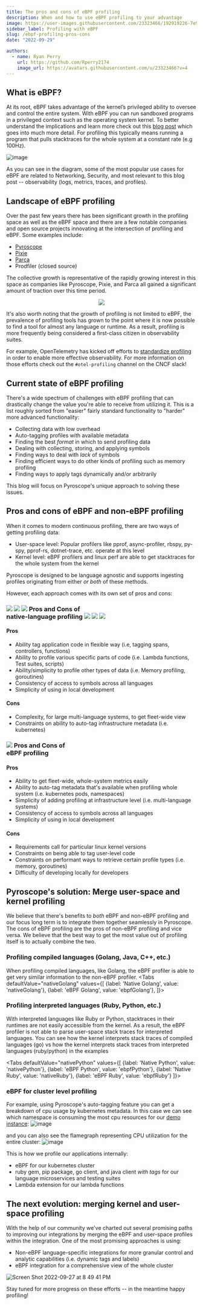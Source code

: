 ```yaml
---
title: The pros and cons of eBPF profiling
description: When and how to use eBPF profiling to your advantage
image: https://user-images.githubusercontent.com/23323466/192919226-7e967686-eb53-42e0-9494-33144bf58f35.png
sidebar_label: Profiling with eBPF
slug: /ebpf-profiling-pros-cons
date: "2022-09-29"

authors:
  - name: Ryan Perry
    url: https://github.com/Rperry2174
    image_url: https://avatars.githubusercontent.com/u/23323466?v=4
---
```



<div className="row">
  <div className="col col--12">
    <Lottie animationData={circularAnimation} loop={true} />
  </div>
</div>

## What is eBPF?

At its root, eBPF takes advantage of the kernel’s privileged ability to oversee and control the entire system.
With eBPF you can run sandboxed programs in a privileged context such as the operating system kernel.
To better understand the implications and learn more check out this [blog post](https://ebpf.io/what-is-ebpf)
which goes into much more detail. For profiling this typically means running a program that pulls stacktraces
for the whole system at a constant rate (e.g 100Hz).

![image](https://user-images.githubusercontent.com/23323466/188525916-0e33c64a-9a7a-4fe2-84d6-91111c4d6f39.png)

As you can see in the diagram, some of the most popular use cases for eBPF are related to Networking, Security,
and most relevant to this blog post -- observability (logs, metrics, traces, and profiles).

## Landscape of eBPF profiling

Over the past few years there has been significant growth in the profiling space as well as the eBPF space and
there are a few notable companies and open source projects innovating at the intersection of profiling and eBPF. Some examples include:

- [Pyroscope](https://github.com/pyroscope-io/pyroscope)
- [Pixie](https://github.com/pixie-io/pixie)
- [Parca](https://github.com/parca-dev/parca)
- Prodfiler (closed source)

The collective growth is representative of the rapidly growing interest in this space as companies like Pyroscope, Pixie, and Parca all gained a significant amount of traction over this time period.

<div align="center">
  <img src="https://user-images.githubusercontent.com/23323466/192879029-f10378ca-1b88-4441-9cf4-ba24b6f62256.png" />
</div>

It's also worth noting that the growth of profiling is not limited to eBPF, the prevalence of profiling tools has grown
to the point where it is now possible to find a tool for almost any language or runtime. As a result, profiling
is more frequently being considered a first-class citizen in observability suites. 

For example, OpenTelemetry has kicked off
efforts to [standardize profiling](https://github.com/open-telemetry/oteps/blob/main/text/profiles/0212-profiling-vision.md)
in order to enable more effective observability. For more information on those efforts check out the `#otel-profiling` channel on the CNCF slack!

## Current state of eBPF profiling

There's a wide spectrum of challenges with eBPF profiling that can drastically change the value you're able to receive from utilizing it.
This is a list roughly sorted from "easier" fairly standard functionality to "harder" more advanced functionality:

- Collecting data with low overhead
- Auto-tagging profiles with available metadata
- Finding the best _format_ in which to send profiling data
- Dealing with collecting, storing, and applying symbols
- Finding ways to deal with _lack_ of symbols
- Finding efficient ways to do other kinds of profiling such as memory profiling
- Finding ways to apply tags dynamically and/or arbitrarily

This blog will focus on Pyroscope's unique approach to solving these issues.

## Pros and cons of eBPF and non-eBPF profiling

When it comes to modern continuous profiling, there are two ways of getting profiling data:

- User-space level: Popular profilers like pprof, async-profiler, rbspy, py-spy, pprof-rs, dotnet-trace, etc. operate at this level
- Kernel level: eBPF profilers and linux perf are able to get stacktraces for the whole system from the kernel

Pyroscope is designed to be language agnostic and supports ingesting profiles originating from either _or both_ of these methods.

However, each approach comes with its own set of pros and cons:
<div className="blog-pros-cons">
  <div className="row">
    <div className="col col--12">
      <h3>
        <img src="/img/logos/go_logo_100x100-01.png"/>
        <img src="/img/logos/java_logo_100x100-01.png"/>
        <img src="/img/logos/python_logo_100x100-01.png"/>
        <span>Pros and Cons of<br/>native-language profiling</span>
        <img src="/img/logos/dotnet_logo_100x100-01.png"/>
        <img src="/img/logos/ruby_logo_100x100-01.png"/>
        <img src="/img/logos/rust_logo_100x100-01.png"/>
      </h3>
    </div>
  </div>
  <div className="row">
    <div className="col col--6 pros">
      <h4>Pros</h4>
      <ul>
        <li>Ability tag application code in flexible way (i.e, tagging spans, controllers, functions)</li>
        <li>Ability to profile various specific parts of code (i.e. Lambda functions, Test suites, scripts)</li>
        <li>Ability/simplicity to profile other types of data (i.e. Memory profiling, goroutines)</li>
        <li>Consistency of access to symbols across all languages</li>
        <li>Simplicity of using in local development</li>
      </ul>
    </div>
    <div className="col col--6 cons">
      <h4>Cons</h4>
      <ul>
        <li>Complexity, for large multi-language systems, to get fleet-wide view</li>
        <li>Constraints on ability to auto-tag infrastructure metadata (i.e. kubernetes)</li>
      </ul>
    </div>
  </div>
</div>


<div className="blog-pros-cons">
  <div className="row">
    <div className="col col--12">
      <h3>
        <img src="/img/logos/ebpf_logo_100x100-01.png"/>
        <span>Pros and Cons of<br/>eBPF profiling</span>
        <img src="data:image/png;base64,iVBORw0KGgoAAAANSUhEUgAAAAEAAAABCAQAAAC1HAwCAAAAC0lEQVR42mNkYAAAAAYAAjCB0C8AAAAASUVORK5CYII"/>
      </h3>
    </div>
  </div>
  <div className="row">
    <div className="col col--6 pros">
      <h4>Pros</h4>
      <ul>
        <li>Ability to get fleet-wide, whole-system metrics easily</li>
        <li>Ability to auto-tag metadata that's available when profiling whole system (i.e. kubernetes pods, namespaces)</li>
        <li>Simplicity of adding profiling at infrastructure level (i.e. multi-language systems)</li>
        <li>Consistency of access to symbols across all languages</li>
        <li>Simplicity of using in local development</li>
      </ul>
    </div>
    <div className="col col--6 cons">
      <h4>Cons</h4>
      <ul>
        <li>Requirements call for particular linux kernel versions</li>
        <li>Constraints on being able to tag user-level code</li>
        <li>Constraints on performant ways to retrieve certain profile types (i.e. memory, goroutines)</li>
        <li>Difficulty of developing locally for developers</li>
      </ul>
    </div>
  </div>
</div>


## Pyroscope's solution: Merge user-space and kernel profiling

We believe that there's benefits to _both_ eBPF and non-eBPF profiling and our focus long term is to integrate them together seamlessly in Pyroscope.
The cons of eBPF profiling are the pros of non-eBPF profiling and vice versa. We believe that the best way to get the most value out of profiling
itself is to actually combine the two.


### Profiling compiled languages (Golang, Java, C++, etc.)
When profiling compiled languages, like Golang, the eBPF profiler is able to get very similar information to the non-eBPF profiler.
<Tabs
  defaultValue="nativeGolang"
  values={[
    {label: 'Native Golang', value: 'nativeGolang'},
    {label: 'eBPF Golang', value: 'ebpfGolang'},
  ]}>
  <TabItem value="nativeGolang">
    <Flamegraph profileData={GolangNative}></Flamegraph>
  </TabItem>
  <TabItem value="ebpfGolang">
    <Flamegraph profileData={GolangEbpf}></Flamegraph>
  </TabItem>
</Tabs>

### Profiling interpreted languages (Ruby, Python, etc.)
With interpreted languages like Ruby or Python, stacktraces in their runtimes are not easily accessible from the kernel. 
As a result, the eBPF profiler is not able to parse user-space stack traces for interpreted languages. You can see how
the kernel interprets stack traces of compiled languages (go) vs how the kernel interprets stack traces from interpreted languages (ruby/python)
in the examples

<Tabs
  defaultValue="nativePython"
  values={[
    {label: 'Native Python', value: 'nativePython'},
    {label: 'eBPF Python', value: 'ebpfPython'},
    {label: 'Native Ruby', value: 'nativeRuby'},
    {label: 'eBPF Ruby', value: 'ebpfRuby'}
  ]}>
  <TabItem value="nativePython">
    <Flamegraph profileData={PythonNative}></Flamegraph>
  </TabItem>
  <TabItem value="ebpfPython">
    <Flamegraph profileData={PythonEbpf}></Flamegraph>
  </TabItem>
  <TabItem value="nativeRuby">
    <Flamegraph profileData={RubyNative}></Flamegraph>
  </TabItem>
  <TabItem value="ebpfRuby">
    <Flamegraph profileData={RubyEbpf}></Flamegraph>
  </TabItem>

</Tabs>

### eBPF for cluster level profiling
For example, using Pyroscope's auto-tagging feature you can get a breakdown of cpu usage by kubernetes metadata. In this case we can see which namespace is consuming the most cpu resources for our [demo instance](https://demo.pyroscope.io/explore?query=rideshare-cluster-ebpf.cpu%7B%7D&groupBy=k8s_pod_namespace&groupByValue=All):
![image](https://user-images.githubusercontent.com/23323466/192881179-996930b2-5307-4803-ac9b-09e1bf0f97f2.png)

and you can also see the flamegraph representing CPU utilization for the entire cluster:
![image](https://user-images.githubusercontent.com/23323466/192880734-ab0a9503-cc7e-4c53-b677-6b2e8d0f690e.png)

This is how we profile our applications internally:
- eBPF for our kubernetes cluster
- ruby gem, pip package, go client, and java client _with tags_ for our language microservices and testing suites
- Lambda extension for our lambda functions

## The next evolution: merging kernel and user-space profiling
With the help of our community we've charted out several promising paths to improving our integrations by merging the eBPF
and user-space profiles within the integration.
One of the most promising approaches is using:
- Non-eBPF language-specific integrations for more granular control and analytic capabilities (i.e. dynamic tags and labels)
- eBPF integration for a comprehensive view of the whole cluster

![Screen Shot 2022-09-27 at 8 49 41 PM](https://user-images.githubusercontent.com/23323466/192882722-1aa34290-d119-4dec-84e7-f8a70feef0b4.png)

Stay tuned for more progress on these efforts -- in the meantime happy profiling!


